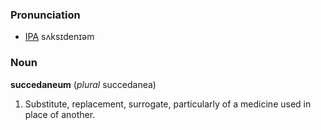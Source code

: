===Pronunciation===
*[[IPA]] sʌksɪdenɪəm

===Noun===
'''succedaneum''' (''plural'' succedanea)
# Substitute, replacement, surrogate, particularly of a medicine used in place of another.